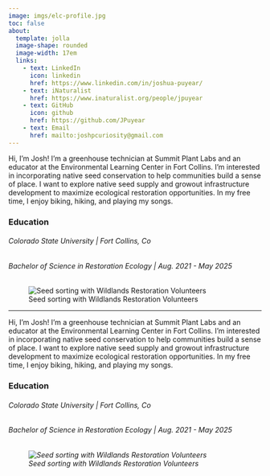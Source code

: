 ```yaml
---
image: imgs/elc-profile.jpg
toc: false
about:
  template: jolla
  image-shape: rounded
  image-width: 17em
  links:
    - text: LinkedIn
      icon: linkedin
      href: https://www.linkedin.com/in/joshua-puyear/
    - text: iNaturalist
      href: https://www.inaturalist.org/people/jpuyear
    - text: GitHub
      icon: github
      href: https://github.com/JPuyear
    - text: Email
      href: mailto:joshpcuriosity@gmail.com
---
```


Hi, I'm Josh! I'm a greenhouse technician at Summit Plant Labs and an educator at the Environmental Learning Center in Fort Collins. I'm interested in incorporating native seed conservation to help communities build a sense of place. I want to explore native seed supply and growout infrastructure development to maximize ecological restoration opportunities. In my free time, I enjoy biking, hiking, and playing my songs.

<h3>Education</h3>

<h6>Colorado State University | Fort Collins, Co</h6>
<h6>Bachelor of Science in Restoration Ecology | Aug. 2021 - May 2025</h6>

![Seed sorting with Wildlands Restoration Volunteers](imgs/seed.jpg)


---

Hi, I'm Josh! I'm a greenhouse technician at Summit Plant Labs and an educator at the Environmental Learning Center in Fort Collins. I'm interested in incorporating native seed conservation to help communities build a sense of place. I want to explore native seed supply and growout infrastructure development to maximize ecological restoration opportunities. In my free time, I enjoy biking, hiking, and playing my songs.

<h3>Education</h3>

<h6>Colorado State University | Fort Collins, Co</h6>
<h6>Bachelor of Science in Restoration Ecology | Aug. 2021 - May 2025<h6>

![Seed sorting with Wildlands Restoration Volunteers](imgs/seed.jpg)